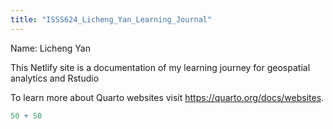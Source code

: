 ```yaml
---
title: "ISSS624_Licheng_Yan_Learning_Journal"
---
```


Name: Licheng Yan

This Netlify site is a documentation of my learning journey for geospatial analytics and Rstudio

To learn more about Quarto websites visit <https://quarto.org/docs/websites>.

```r
50 + 50
```
